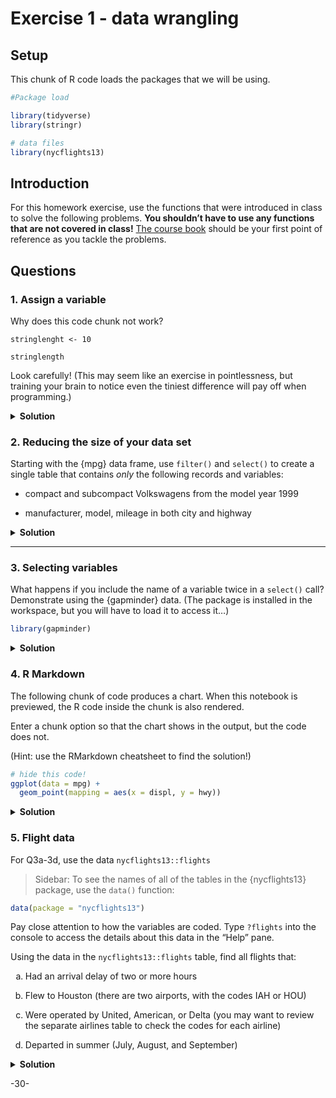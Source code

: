 <!-- This file by Martin Monkman 
is licensed under a Creative Commons Attribution 4.0 International License
https://creativecommons.org/licenses/by/4.0/  

The tables of functions are modified from originals by Gina Reynolds,[Tidyverse in Action](https://github.com/EvaMaeRey/tidyverse_in_action) -->


# Exercise 1 - data wrangling {-}


## Setup {-}

This chunk of R code loads the packages that we will be using.

```r
#Package load

library(tidyverse)
library(stringr)

# data files
library(nycflights13)

```


## Introduction {-}

For this homework exercise, use the functions that were introduced in class to solve the following problems. **You shouldn't have to use any functions that are not covered in class!** [The course book](https://bookdown.org/martin_monkman/DataAnalyticsCodingFundamentals/) should be your first point of reference as you tackle the problems.



## Questions {-}

::: {.rmdtip}

### 1. Assign a variable  {-}

Why does this code chunk not work?

```
stringlenght <- 10

stringlength
```

Look carefully! (This may seem like an exercise in pointlessness, but training your brain to notice even the tiniest difference will pay off when programming.)


<details>

<summary>
**Solution**
</summary>

First, the code chunk was missing the {r} portion.

Second, the object name is spelled differently in each case: it ends with `ht` in the first line, and `th` in the second.

</details>
:::


::: {.rmdtip}




### 2. Reducing the size of your data set  {-}

Starting with the {mpg} data frame, use `filter()` and `select()` to create a single table that contains _only_ the following records and variables:

* compact and subcompact Volkswagens from the model year 1999

* manufacturer, model, mileage in both city and highway 

<details>

<summary>
**Solution**
</summary>


First, view the data table:

```r
mpg

```

In this first solution, each evaluation gets its own `filter()` function:

```r
mpg |>
  filter(manufacturer == "volkswagen")  |> 
  filter(class == "compact" | class == "subcompact")  |>   ##  - use of "OR" `|` instead of `%in%`
  filter(year == 1999) |>
  select(manufacturer, model, cty, hwy)

```

Another possible solution combines the three evaluations into a single `filter()` function:


```r
mpg |>
  filter(manufacturer == "volkswagen",
         class %in% c("compact", "subcompact"),
         year == 1999) |>
  select(manufacturer, model, cty, hwy)

```

In this variant, the `filter()` function uses "&" instead of commas at the end of each evaluation:

```r

## variant
mpg |>
  filter(manufacturer == "volkswagen" &   # use of "&" instead of commas in filter
         class %in% c("compact", "subcompact") &
         year == 1999) |>
  select(manufacturer, model, cty, hwy)
```



</details>
:::


::: {.rmdtip}




***

### 3. Selecting variables  {-}

What happens if you include the name of a variable twice in a `select()` call? Demonstrate using the {gapminder} data.  (The package is installed in the workspace, but you will have to load it to access it...)

```r
library(gapminder)

```
<details>

<summary>
**Solution**
</summary>

The variable is _not_ duplicated. In the example below, the variable "year" is duplicated but it appears only once in the output from the `select()` function.

```r
gapminder |>
  select(country, year, lifeExp, year)

```


</details>
:::


::: {.rmdtip}

### 4. R Markdown  {-}

The following chunk of code produces a chart. When this notebook is previewed, the R code inside the chunk is also rendered.

Enter a chunk option so that the chart shows in the output, but the code does not.

(Hint: use the RMarkdown cheatsheet to find the solution!)


```r
# hide this code!
ggplot(data = mpg) +
  geom_point(mapping = aes(x = displ, y = hwy))

```

<details>

<summary>
**Solution**
</summary>


The solution is to put the option "echo = FALSE" after the "r" in the opening bit of the code.


`{r, echo=FALSE}`
`ggplot(data = mpg) +`
`  geom_point(mapping = aes(x = displ, y = hwy))`



</details>
:::


::: {.rmdtip}

### 5. Flight data {-}

For Q3a-3d, use the data `nycflights13::flights`

> Sidebar: To see the names of all of the tables in the {nycflights13} package, use the `data()` function:

```r
data(package = "nycflights13")
```


Pay close attention to how the variables are coded. Type `?flights` into the console to access the details about this data in the "Help" pane.

Using the data in the `nycflights13::flights` table, find all flights that:

a. Had an arrival delay of two or more hours

b. Flew to Houston (there are two airports, with the codes IAH or HOU)

c. Were operated by United, American, or Delta (you may want to review the separate airlines table to check the codes for each airline)

d. Departed in summer (July, August, and September)

<details>

<summary>
**Solution**
</summary>




**Solution a**

_a. Had an arrival delay of two or more hours_

Note that variable `arr_delay` is measured in minutes, so we need to find the flights where that's greater than or equal to 120 minutes.

```r
filter(flights, arr_delay >= 120)
```



**Solution b**

_b. Flew to Houston (there are two airports, with the codes IAH or HOU)_


```r

filter(flights, dest == "IAH" | dest == "HOU")

```


Note that you could also use `%in%`

```r

filter(flights, dest %in% c("IAH", "HOU"))

# create named variable "houston"
houston <- c("IAH", "HOU")
filter(flights, dest %in% houston)

```


**Solution c**

_c. Were operated by United, American, or Delta_ 

This one takes a bit of effort--you have to find the codes that match the values in the variable `carrier` with the airline names.

In addition to the `flights` table, the {nycflights13} package has a number of other tables, including `airlines`

```r
nycflights13::airlines
```


From this, we can find:

* United == UA

* American == AA

* Delta == DL

```r
# the `%in%` approach -- other methods are possible!
filter(flights, carrier %in% c("AA", "DL", "UA"))

```



**Solution d**

d. Departed in summer (July, August, and September)

The variable `month` is numeric, so we have to use greater than and less than to define the range.

```r

filter(flights, month >= 7, month <= 9)

```


Using the `:` operator would also allow us to make a range. 

```r

filter(flights, month %in% 7:9)

```


You could also use "or" `|`, or `between()`

```r

filter(flights, month == 7 |
         month == 8 |
         month == 9)

filter(flights, between(month, 7, 9))

```


**Solution a-d**

It is possible to combine all four of the elements in Q6 into a single code sequence:

```r
# with each step as a separate `filter()` statement
flights |> 
  filter(arr_delay >= 120) |> 
  filter(dest == "IAH" | dest == "HOU") |> 
  filter(carrier %in% c("AA", "DL", "UA")) |> 
  filter(month %in% 7:9)

```

We could go one step further and combine it all into a single `filter()` function:

```r
flights |> 
  filter(arr_delay >= 120 &
           dest %in% c("IAH", "HOU") & 
           carrier %in% c("AA", "DL", "UA") & 
           month %in% 7:9)

```



</details>
:::



-30-
